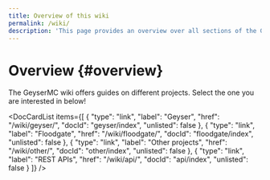 ```yaml
---
title: Overview of this wiki
permalink: /wiki/
description: 'This page provides an overview over all sections of the GeyserMC wiki'
---
```



# Overview \{#overview}

The GeyserMC wiki offers guides on different projects. Select the one you are interested in below!

<DocCardList items={[
    {
        "type": "link",
        "label": "Geyser",
        "href": "/wiki/geyser/",
        "docId": "geyser/index",
        "unlisted": false
    },
    {
        "type": "link",
        "label": "Floodgate",
        "href": "/wiki/floodgate/",
        "docId": "floodgate/index",
        "unlisted": false
    },
    {
        "type": "link",
        "label": "Other projects",
        "href": "/wiki/other/",
        "docId": "other/index",
        "unlisted": false
    },
    {
        "type": "link",
        "label": "REST APIs",
        "href": "/wiki/api/",
        "docId": "api/index",
        "unlisted": false
    }
]} />